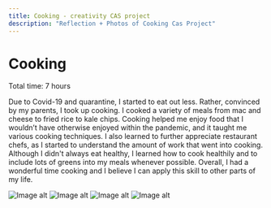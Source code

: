 ```yaml
---
title: Cooking - creativity CAS project
description: "Reflection + Photos of Cooking Cas Project"
---
```


# Cooking

Total time: 7 hours

Due to Covid-19 and quarantine, I started to eat out less. Rather, convinced by my parents, I took up cooking. I cooked a variety of meals from mac and cheese to fried rice to kale chips. Cooking helped me enjoy food that I wouldn’t have otherwise enjoyed within the pandemic, and it taught me various cooking techniques. I also learned to further appreciate restaurant chefs, as I started to understand the amount of work that went into cooking. Although I didn't always eat healthy, I learned how to cook healthily and to include lots of greens into my meals whenever possible. Overall, I had a wonderful time cooking and I believe I can apply this skill to other parts of my life.  

<img src={https://i.imgur.com/8bbKONx.jpg} alt="Image alt" />
<img src={https://i.imgur.com/TehXIeG.jpg} alt="Image alt" />
<img src={https://i.imgur.com/HtHqKjb.jpg} alt="Image alt" />
<img src={https://i.imgur.com/dzEhgNK.jpg} alt="Image alt" />
